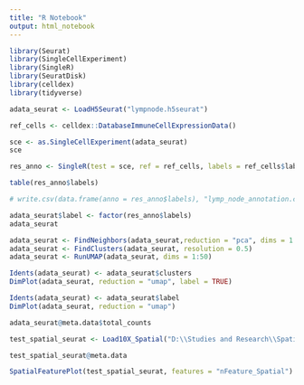 ---
title: "R Notebook"
output: html_notebook
---

```{r, include=FALSE}
library(Seurat)
library(SingleCellExperiment)
library(SingleR)
library(SeuratDisk)
library(celldex)
library(tidyverse)
```

```{r, include=FALSE}
adata_seurat <- LoadH5Seurat("lympnode.h5seurat")
```
```{r}
ref_cells <- celldex::DatabaseImmuneCellExpressionData()
```


```{r}
sce <- as.SingleCellExperiment(adata_seurat)
sce
```
```{r}
res_anno <- SingleR(test = sce, ref = ref_cells, labels = ref_cells$label.main)
```

```{r}
table(res_anno$labels)
```

```{r}
# write.csv(data.frame(anno = res_anno$labels), "lymp_node_annotation.csv")
```
```{r}
adata_seurat$label <- factor(res_anno$labels)
adata_seurat
```

```{r}
adata_seurat <- FindNeighbors(adata_seurat,reduction = "pca", dims = 1:50, k.param = 4)
adata_seurat <- FindClusters(adata_seurat, resolution = 0.5)
adata_seurat <- RunUMAP(adata_seurat, dims = 1:50)

```
```{r}
Idents(adata_seurat) <- adata_seurat$clusters
DimPlot(adata_seurat, reduction = "umap", label = TRUE)
```
```{r}
Idents(adata_seurat) <- adata_seurat$label
DimPlot(adata_seurat, reduction = "umap")
```

```{r}
adata_seurat@meta.data$total_counts
```

```{r}
test_spatial_seurat <- Load10X_Spatial("D:\\Studies and Research\\Spatial scRNAseq\\data\\V1_Human_Lymph_Node")
```
```{r}
test_spatial_seurat@meta.data
```
```{r}
SpatialFeaturePlot(test_spatial_seurat, features = "nFeature_Spatial") + theme(legend.position = "right")
```

